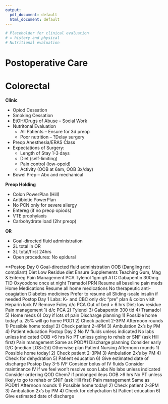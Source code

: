 ```yaml
---
output:
  pdf_document: default
  html_document: default
---
```

```r
# Placeholder for clinical evaluation
# = history and physical
# Nutritional evaluation
```
# Postoperative Care {#Postop}

# Colorectal

**Clinic**

- Opiod Cessation
- Smoking Cessation
- EtOH/Drugs of Abuse – Social Work
- Nutritonal Evaluation
  - All Patients – Ensure for 3d preop
  - Poor nutrition – ?Delay surgery
- Preop Anesthesia/ERAS Class
- Expectations of Surgery:
  - Length of Stay 1-3 days
  - Diet (self-limiting)
  - Pain control (low-opoid)
  - Activity (OOB at 6am, OOB 3x/day)
- Bowel Prep – Abx and mechanical

**Preop Holding**

- Colon PowerPlan (Hill)
- Antibiotic PowerPlan
- No PCN only for severe allergy
- Entereg (if no preop opiods)
- VTE prophylaxis
- Carbohydrate load (2hr preop)

**OR**

- Goal-directed fluid administration
- 2L total in OR
- 3L total/first 24hrs
- Open procedures: No epidural

**Postop Day 0
Goal-directed fluid administration
OOB (Dangling not compliant)
Diet
Low Residue diet
Ensure Supplements
Teaching
Gum, Mag & Entereg
Pain Management
PCA
Tylenol 1gm q6 ATC
Gabapentin 300mg TID
Oxycodone once at night
Tramadol PRN
Resume all baseline pain meds
Home Medications
Resume all home medications
No therapeutic anti-coagiation
Diabetes medicines
Prefer to resume all
Sliding-scale insulin if needed
Postop Day 1
Labs: K+ and CBC only
d/c “pre” plan & colon visit
Heparin lock IV
Remove Foley
d/c PCA
Out of bed > 6 hrs
Diet: low residue
Pain management
1) d/c PCA
2) Tylenol
3) Gabapentin 300 tid
4) Tramadol
5) Home meds
6) Oxy if lots of pain
Discharge planning
1) Possible home today!
a. 25% will go home POD1
2) Check patient 2-3PM
Afternoon rounds
1) Possible home today!
2) Check patient 2-4PM
3) Ambulation 2x’s by PM
4) Patient education
Postop Day 2
No IV fluids unless indicated
No labs unless indicated
OOB >6 hrs
No PT unless going to rehab or SNF (ask Hill first)
Pain management
Same as POD#1
Discharge planning
Consider early D/C (median LOS=2d)
Otherwise plan
Patient
Nursing
Afternoon rounds
1) Possible home today!
2) Check patient 2-3PM
3) Ambulation 2x’s by PM
4) Check for dehydration
5) Patient education
6) Give estimated date of discharge
Postop Day 3-5
IVF
Consider bolus of IV fluids
Consider maintinance IV if we feel won’t resolve soon
Labs
No labs unless indicated
Consider ordering QOD Chem7 if prolonged ileus
OOB >6 hrs
No PT unless likely to go to rehab or SNIF (ask Hill first)
Pain management
Same as POD#1
Afternoon rounds
1) Possible home today!
2) Check patient 2-3PM
3) Ambulation 2x’s by PM
4) Check for dehydration
5) Patient education
6) Give estimated date of discharge
